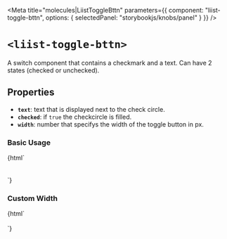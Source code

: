 
<Meta
  title="molecules|LiistToggleBttn"
  parameters={{
    component: "liist-toggle-bttn",
    options: { selectedPanel: "storybookjs/knobs/panel" }
  }}
/>

# `<liist-toggle-bttn>`

A switch component that contains a checkmark and a text. Can have 2 states (checked or unchecked).

## Properties

- **`text`**: text that is displayed next to the check circle.
- **`checked`**: if `true` the checkcircle is filled.
- **`width`**: number that specifys the width of the toggle button in px.

### Basic Usage
<Preview>
  <Story name="demo">
    {html`
      <div style="width: 300px;">
        <liist-toggle-bttn
          text="delivery"
          checked
        ></liist-toggle-bttn>
        <br>
        <liist-toggle-bttn
          text="take-out / curbsite"
        ></liist-toggle-bttn>
        <br>
        <liist-toggle-bttn
          text="giftcard"
        ></liist-toggle-bttn>
      </div>
    `}
  </Story>
</Preview>

### Custom Width
<Preview>
  <Story name="custom width">
    {html`
      <liist-toggle-bttn
        text="delivery"
        width="550"
        checked
      ></liist-toggle-bttn>
      <br>
      <liist-toggle-bttn
        text="take-out / curbsite"
        width="450"
      ></liist-toggle-bttn>
      <br>
      <liist-toggle-bttn
        text="giftcard"
        width="250"
      ></liist-toggle-bttn>
    `}
  </Story>
</Preview>
